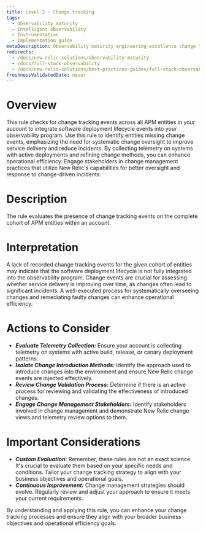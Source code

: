 ```yaml
---
title: Level 2 - Change tracking
tags:
  - Observability maturity
  - Intelligent observability
  - Instrumentation
  - Implementation guide
metaDescription: Observability maturity engineering excellence change tracking
redirects:
  - /docs/new-relic-solutions/observability-maturity
  - /docs/full-stack-observability
  - /docs/new-relic-solutions/best-practices-guides/full-stack-observability
freshnessValidatedDate: never
---
```


# Overview

This rule checks for change tracking events across all APM entities in your account to integrate software deployment lifecycle events into your observability program. Use this rule to identify entities missing change events, emphasizing the need for systematic change oversight to improve service delivery and reduce incidents. By collecting telemetry on systems with active deployments and refining change methods, you can enhance operational efficiency. Engage stakeholders in change management practices that utilize New Relic's capabilities for better oversight and response to change-driven incidents.

# Description

The rule evaluates the presence of change tracking events on the complete cohort of APM entities within an account.

# Interpretation

A lack of recorded change tracking events for the given cohort of entities may indicate that the software deployment lifecycle is not fully integrated into the observability program. Change events are crucial for assessing whether service delivery is improving over time, as changes often lead to significant incidents. A well-executed process for systematically overseeing changes and remediating faulty changes can enhance operational efficiency.

# Actions to Consider

- ***Evaluate Telemetry Collection:*** Ensure your account is collecting telemetry on systems with active build, release, or canary deployment patterns.
- ***Isolate Change Introduction Methods:*** Identify the approach used to introduce changes into the environment and ensure New Relic change events are injected effectively.
- ***Review Change Validation Process:*** Determine if there is an active process for reviewing and validating the effectiveness of introduced changes.
- ***Engage Change Management Stakeholders:*** Identify stakeholders involved in change management and demonstrate New Relic change views and telemetry review options to them.

# Important Considerations

- ***Custom Evaluation:*** Remember, these rules are not an exact science. It's crucial to evaluate them based on your specific needs and conditions. Tailor your change tracking strategy to align with your business objectives and operational goals.
- ***Continuous Improvement:*** Change management strategies should evolve. Regularly review and adjust your approach to ensure it meets your current requirements.

By understanding and applying this rule, you can enhance your change tracking processes and ensure they align with your broader business objectives and operational efficiency goals.
